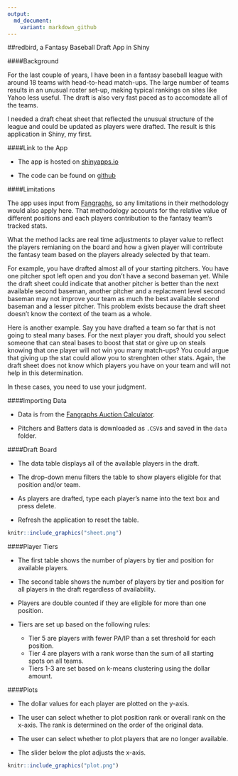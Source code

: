```yaml
---
output:
  md_document:
    variant: markdown_github
---
```


##redbird, a Fantasy Baseball Draft App in Shiny

####Background

For the last couple of years, I have been in a fantasy baseball league with around 18 teams with head-to-head match-ups. The large number of teams results in an unusual roster set-up, making typical rankings on sites like Yahoo less useful. The draft is also very fast paced as to accomodate all of the teams. 

I needed a draft cheat sheet that reflected the unusual structure of the league and could be updated as players were drafted. The result is this application in Shiny, my first. 

####Link to the App

* The app is hosted on [shinyapps.io](https://alanrkessler.shinyapps.io/redbird/)

* The code can be found on [github](https://github.com/alanrkessler/redbird)

####Limitations

The app uses input from [Fangraphs](http://www.fangraphs.com), so any limitations in their methodology would also apply here. That methodology accounts for the relative value of different positions and each players contribution to the fantasy team's tracked stats.  

What the method lacks are real time adjustments to player value to reflect the players remianing on the board and how a given player will contribute the fantasy team based on the players already selected by that team.

For example, you have drafted almost all of your starting pitchers. You have one pitcher spot left open and you don't have a second baseman yet. While the draft sheet could indicate that another pitcher is better than the next available second baseman, another pitcher and a replacment level second baseman may not improve your team as much the best available second baseman and a lesser pitcher. This problem exists because the draft sheet doesn't know the context of the team as a whole.

Here is another example. Say you have drafted a team so far that is not going to steal many bases. For the next player you draft, should you select someone that can steal bases to boost that stat or give up on steals knowing that one player will not win you many match-ups? You could argue that giving up the stat could allow you to strenghten other stats. Again, the draft sheet does not know which players you have on your team and will not help in this determination.

In these cases, you need to use your judgment.

####Importing Data

* Data is from the [Fangraphs Auction Calculator](http://www.fangraphs.com/auctiontool.aspx).

* Pitchers and Batters data is downloaded as `.CSV`s and saved in the `data` folder.

####Draft Board

* The data table displays all of the available players in the draft. 

* The drop-down menu filters the table to show players eligible for that position and/or team.

* As players are drafted, type each player's name into the text box and press delete.  

* Refresh the application to reset the table.

```r
knitr::include_graphics("sheet.png")
```

####Player Tiers

* The first table shows the number of players by tier and position for available players.

* The second table shows the number of players by tier and position for all players in the draft regardless of availability.

* Players are double counted if they are eligible for more than one position.

* Tiers are set up based on the following rules:
     + Tier 5 are players with fewer PA/IP than a set threshold for each position.
     + Tier 4 are players with a rank worse than the sum of all starting spots on all teams.
     + Tiers 1-3 are set based on k-means clustering using the dollar amount.

####Plots

* The dollar values for each player are plotted on the y-axis.

* The user can select whether to plot position rank or overall rank on the x-axis. The rank is determined on the order of the original data.

* The user can select whether to plot players that are no longer available.

* The slider below the plot adjusts the x-axis.

```r
knitr::include_graphics("plot.png")
```